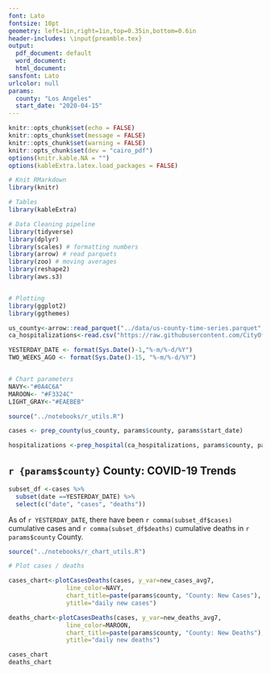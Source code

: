 ```yaml
---
font: Lato
fontsize: 10pt
geometry: left=1in,right=1in,top=0.35in,bottom=0.6in
header-includes: \input{preamble.tex}
output:
  pdf_document: default
  word_document: 
  html_document:
sansfont: Lato
urlcolor: null
params:
  county: "Los Angeles"
  start_date: "2020-04-15"
---
```


\raggedright


```r
knitr::opts_chunk$set(echo = FALSE)
knitr::opts_chunk$set(message = FALSE)
knitr::opts_chunk$set(warning = FALSE)
knitr::opts_chunk$set(dev = "cairo_pdf")
options(knitr.kable.NA = "")
options(kableExtra.latex.load_packages = FALSE)

# Knit RMarkdown
library(knitr)

# Tables
library(kableExtra)

# Data Cleaning pipeline
library(tidyverse)
library(dplyr)
library(scales) # formatting numbers
library(arrow) # read parquets
library(zoo) # moving averages
library(reshape2)
library(aws.s3)


# Plotting
library(ggplot2)
library(ggthemes)
```


```r
us_county<-arrow::read_parquet("../data/us-county-time-series.parquet", as_tibble=TRUE)
ca_hospitalizations<-read.csv("https://raw.githubusercontent.com/CityOfLosAngeles/covid19-indicators/master/data/ca-hospital-and-surge-capacity.csv")

YESTERDAY_DATE <- format(Sys.Date()-1,"%-m/%-d/%Y")
TWO_WEEKS_AGO <- format(Sys.Date()-15, "%-m/%-d/%Y")


# Chart parameters
NAVY<-"#0A4C6A"
MAROON<- "#F3324C"
LIGHT_GRAY<-"#EAEBEB"

```


```r

source("../notebooks/r_utils.R")

cases <- prep_county(us_county, params$county, params$start_date)

hospitalizations <-prep_hospital(ca_hospitalizations, params$county, params$start_date)

```


## `r {params$county}` County: COVID-19 Trends


```r

subset_df <-cases %>% 
  subset(date ==YESTERDAY_DATE) %>%
  select(c("date", "cases", "deaths"))


```

As of `r YESTERDAY_DATE`, there have been `r comma(subset_df$cases)` cumulative cases and `r comma(subset_df$deaths)` cumulative deaths in `r params$county` County.


```r

source("../notebooks/r_chart_utils.R")

# Plot cases / deaths

cases_chart<-plotCasesDeaths(cases, y_var=new_cases_avg7, 
                line_color=NAVY, 
                chart_title=paste(params$county, "County: New Cases"), 
                ytitle="daily new cases")

deaths_chart<-plotCasesDeaths(cases, y_var=new_deaths_avg7, 
                line_color=MAROON, 
                chart_title=paste(params$county, "County: New Deaths"), 
                ytitle="daily new deaths")

cases_chart
deaths_chart
```
